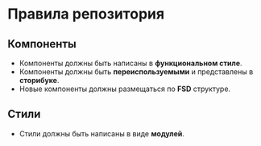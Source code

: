 # Правила репозитория
## Компоненты
- Компоненты должны быть написаны в **функциональном стиле**.
- Компоненты должны быть **переиспользуемыми** и представлены в **сторибуке**.
- Новые компоненты должны размещаться по **FSD** структуре.

## Стили
- Стили должны быть написаны в виде **модулей**.
